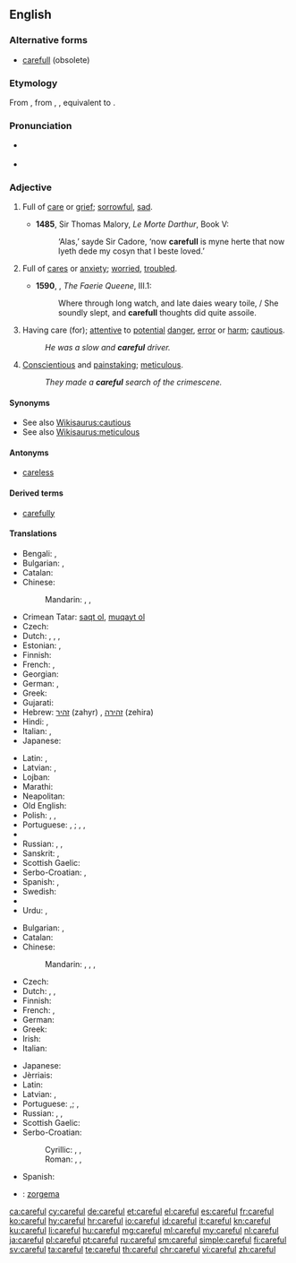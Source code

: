 ==English==

===Alternative forms===
* [[carefull]] (obsolete)

===Etymology===
From {{etyl|enm|en}} {{term|careful|lang=enm}}, from {{etyl|ang|en}} {{term|carful|lang=ang}}, {{term/t|ang|ċearful||careful, anxious, curious, troubled}}, equivalent to {{suffix|care|ful|lang=en}}.

===Pronunciation===
* {{a|UK}} {{IPA|/ˈkɛːfəl/}}
* {{audio|en-us-careful.ogg|Audio (US)}}

===Adjective===
{{en-adj}}

# {{context|obsolete|lang=en}} Full of [[care]] or [[grief]]; [[sorrowful]], [[sad]].
#* '''1485''', Sir Thomas Malory, ''Le Morte Darthur'', Book V:
#*: ‘Alas,’ sayde Sir Cadore, ‘now '''carefull''' is myne herte that now lyeth dede my cosyn that I beste loved.’
# {{context|obsolete|lang=en}} Full of [[cares]] or [[anxiety]]; [[worried]], [[troubled]].
#* '''1590''', {{w|Edmund Spenser}}, ''The Faerie Queene'', III.1:
#*: Where through long watch, and late daies weary toile, / She soundly slept, and '''carefull''' thoughts did quite assoile.
# Having care (for); [[attentive]] to [[potential]] [[danger]], [[error]] or [[harm]]; [[cautious]].
#: ''He was a slow and '''careful''' driver.''
# [[conscientious|Conscientious]] and [[painstaking]]; [[meticulous]].
#: ''They made a '''careful''' search of the crimescene.''

====Synonyms====
* See also [[Wikisaurus:cautious]]
* See also [[Wikisaurus:meticulous]]

====Antonyms====
* [[careless]]

====Derived terms====
* [[carefully]]

====Translations====
{{trans-top|cautious}}
* Bengali: {{t-|bn|সতর্ক|tr=sôtôrkô|sc=Beng}}, {{t-|bn|সাবধান|tr=sābdhān|sc=Beng}}
* Bulgarian: {{t+|bg|грижлив}},  {{t+|bg|внимателен}}
* Catalan: {{t-|ca|cautelós}}
* Chinese:
*: Mandarin: {{t|cmn|當心|sc=Hani}}, {{t|cmn|当心|tr=dāngxīn|sc=Hani}}, {{t-|cmn|小心|tr=xiǎoxīn|sc=Hani}}
* Crimean Tatar: [[saqt olmaq|saqt ol]], [[muqayt olmaq|muqayt ol]]
* Czech: {{t-|cs|opatrný|m}}
* Dutch: {{t+|nl|voorzichtig}},  {{t+|nl|behoedzaam}}, {{t+|nl|omzichtig}}, {{t-|nl|prudent}}
* Estonian: {{t-|et|ettevaatlik}}, {{t-|et|tähelepanelik}}
* Finnish: {{t-|fi|varovainen}}
* French: {{t+|fr|prudent|m}}, {{t+|fr|prudente|f}}
* Georgian: {{t-|ka|ყურადღებიანი|sc=Geor|tr=quradḡebiani}}
* German: {{t+|de|vorsichtig}}, {{t+|de|behutsam}}
* Greek: {{t+|el|προσεκτικός|m|tr=prosektikós}}
* Gujarati: {{t-|gu|સાવધાન|tr=sāvdhān|sc=Gujr}}
* Hebrew: [[זהיר]] (zahyr) {{g|m}}, [[זהירה]] (zehira) {{g|f}}
* Hindi: {{t-|hi|सावधान|tr=sāvdhān|sc=Deva}}, {{t-|hi|सतर्क|tr=satark|sc=Deva}}
* Italian: {{t+|it|prudente}}, {{t+|it|cauto}}
* Japanese: {{t-|ja|思慮深い|tr=しりょぶかい, shoribukai|sc=Jpan}}
{{trans-mid}}
* Latin: {{t-|la|curiosus}}, {{t-|la|cautus}}
* Latvian: {{t-|lv|rūpīgs}}, {{t-|lv|uzmanīgs}}
* Lojban: {{t-|jbo|kajde}}
* Marathi: {{t-|mr|सावध|tr=sāvadh|sc=Deva}}
* Neapolitan: {{tø|nap|accuorto}}
* Old English: {{t-|ang|ċeariġ}}
* Polish: {{t+|pl|ostrożny|m}},  {{t-|pl|ostrożna|f}},  {{t-|pl|ostrożne|n}}
* Portuguese: {{t+|pt|cauteloso|m}}, {{t-|pt|cautelosa|f}}; {{t+|pt|cuidadoso|m}}, {{t-|pt|cuidadosa|f}}, {{t+|pt|prudente|m}}
* {{trreq|ro}}
* Russian: {{t+|ru|осторожный|tr=ostoróžnyj|sc=Cyrl}}, {{t+|ru|внимательный|tr=vnimátelʹnyj|sc=Cyrl}} {{qualifier|attentive}}, {{t+|ru|аккуратный|tr=akkurátnyj|sc=Cyrl}}
* Sanskrit: {{t-|sa|सावधान|tr=sāvdhāna|sc=Deva}}, {{t-|sa|सतर्क|tr=satarka|sc=Deva}}
* Scottish Gaelic: {{t-|gd|cùramach}}
* Serbo-Croatian: {{t-|sh|ȍprēzan}}, {{t-|sh|о̏пре̄зан}}
* Spanish: {{t+|es|cauto}}, {{t+|es|cuidadoso}}
* Swedish: {{t+|sv|försiktig}}
* {{trreq|tr}}
* Urdu: {{t-|ur|ساودھان|tr=sāvdhān|sc=ur-Arab}}, {{t-|ur|سترک|tr=satark|sc=ur-Arab}}
{{trans-bottom}}

{{trans-top|meticulous}}
* Bulgarian: {{t+|bg|старателен}},  {{t+|bg|акуратен}}
* Catalan: {{t-|ca|curós}}
* Chinese:
*: Mandarin: {{t|cmn|過細|sc=Hani}}, {{t|cmn|过细|tr=guòxì|sc=Hani}}, {{t-|cmn|細緻|sc=Hani}}, {{t-|cmn|细致|tr=xìzhì|sc=Hani}}
* Czech: {{t-|cs|pečlivý|m}}
* Dutch: {{t+|nl|zorgvuldig}},  {{t+|nl|grondig}},  {{t-|nl|doortastend}}
* Finnish: {{t-|fi|huolellinen}}
* French: {{t+|fr|soigneux|m}}, {{t+|fr|soigneuse|f}}
* German: {{t+|de|sorgfältig}}
* Greek: {{t+|el|επιμελής|m|tr=epimelís}}
* Irish: {{t-|ga|curamach}}
* Italian: {{t+|it|accurato}}
{{trans-mid}}
* Japanese: {{t+|ja|注意深い|tr=ちゅういぶかい, chūibukai|sc=Jpan}}
* Jèrriais: {{tø|roa-jer|souongneux}}
* Latin: {{t-|la|meticulosus}}
* Latvian: {{t-|lv|rūpīgs}}, {{t-|lv|uzmanīgs}}
* Portuguese: {{t+|pt|cuidadoso|m}},{{t-|pt|cuidadosa|f}}; {{t+|pt|meticuloso|m}}, {{t-|pt|meticulosa|f}}
* Russian: {{t+|ru|тщательный|tr=tščátelʹnyj|sc=Cyrl}}, {{t+|ru|аккуратный|tr=akkurátnyj|sc=Cyrl}}, {{t+|ru|старательный|tr=starátelʹnyj|sc=Cyrl}}
* Scottish Gaelic: {{t-|gd|cùramach}}
* Serbo-Croatian:
*: Cyrillic: {{t-|sh|брѝжљив}}, {{t-|sh|бри̏жан}}, {{t-|sh|по̀мњив}}
*: Roman: {{t-|sh|brìžljiv}}, {{t-|sh|brȉžan}}, {{t-|sh|pòmnjiv}}
* Spanish: {{t+|es|cuidadoso}}
{{trans-bottom}}

{{checktrans-top}}
* {{ttbc|eo}}: [[zorgema]]
{{trans-mid}}
{{trans-bottom}}

[[ca:careful]]
[[cy:careful]]
[[de:careful]]
[[et:careful]]
[[el:careful]]
[[es:careful]]
[[fr:careful]]
[[ko:careful]]
[[hy:careful]]
[[hr:careful]]
[[io:careful]]
[[id:careful]]
[[it:careful]]
[[kn:careful]]
[[ku:careful]]
[[li:careful]]
[[hu:careful]]
[[mg:careful]]
[[ml:careful]]
[[my:careful]]
[[nl:careful]]
[[ja:careful]]
[[pl:careful]]
[[pt:careful]]
[[ru:careful]]
[[sm:careful]]
[[simple:careful]]
[[fi:careful]]
[[sv:careful]]
[[ta:careful]]
[[te:careful]]
[[th:careful]]
[[chr:careful]]
[[vi:careful]]
[[zh:careful]]